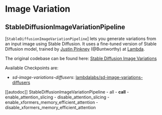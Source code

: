 <!--Copyright 2023 The HuggingFace Team. All rights reserved.

Licensed under the Apache License, Version 2.0 (the "License"); you may not use this file except in compliance with
the License. You may obtain a copy of the License at

http://www.apache.org/licenses/LICENSE-2.0

Unless required by applicable law or agreed to in writing, software distributed under the License is distributed on
an "AS IS" BASIS, WITHOUT WARRANTIES OR CONDITIONS OF ANY KIND, either express or implied. See the License for the
specific language governing permissions and limitations under the License.
-->

# Image Variation

## StableDiffusionImageVariationPipeline

[`StableDiffusionImageVariationPipeline`] lets you generate variations from an input image using Stable Diffusion. It uses a fine-tuned version of Stable Diffusion model, trained by  [Justin Pinkney](https://www.justinpinkney.com/) (@Buntworthy) at [Lambda](https://lambdalabs.com/).

The original codebase can be found here:
[Stable Diffusion Image Variations](https://github.com/LambdaLabsML/lambda-diffusers#stable-diffusion-image-variations)

Available Checkpoints are:
- *sd-image-variations-diffusers*: [lambdalabs/sd-image-variations-diffusers](https://huggingface.co/lambdalabs/sd-image-variations-diffusers)

[[autodoc]] StableDiffusionImageVariationPipeline
	- all
	- __call__
	- enable_attention_slicing
	- disable_attention_slicing
	- enable_xformers_memory_efficient_attention
	- disable_xformers_memory_efficient_attention
